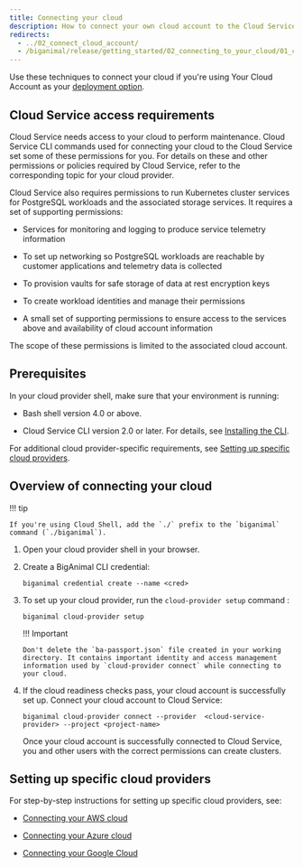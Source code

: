 ```yaml
---
title: Connecting your cloud
description: How to connect your own cloud account to the Cloud Service
redirects:
  - ../02_connect_cloud_account/
  - /biganimal/release/getting_started/02_connecting_to_your_cloud/01_connecting_your_own_cloud
---
```


Use these techniques to connect your cloud if you're using Your Cloud Account as your [deployment option](/edb-postgres-ai/cloud-service/getting_started/planning/choosing_your_deployment/).

## Cloud Service access requirements

Cloud Service needs access to your cloud to perform maintenance. Cloud Service CLI commands used for connecting your cloud to the Cloud Service set some of these permissions for you. For details on these and other permissions or policies required by Cloud Service, refer to the corresponding topic for your cloud provider.

Cloud Service also requires permissions to run Kubernetes cluster services for PostgreSQL workloads and the associated storage services. It requires a set of supporting permissions:

-   Services for monitoring and logging to produce service telemetry information

-   To set up networking so PostgreSQL workloads are reachable by customer applications and telemetry data is collected

-   To provision vaults for safe storage of data at rest encryption keys

-   To create workload identities and manage their permissions

-   A small set of supporting permissions to ensure access to the services above and availability of cloud account information

The scope of these permissions is limited to the associated cloud account. 

## Prerequisites

In your cloud provider shell, make sure that your environment is running:

-   Bash shell version 4.0 or above.
        
-   Cloud Service CLI version 2.0 or later. For details, see [Installing the CLI](/edb-postgres-ai/cloud-service/using_cluster/cli/#installing-the-cli).

For additional cloud provider-specific requirements, see [Setting up specific cloud providers](#setting-up-specific-cloud-providers).

## Overview of connecting your cloud

!!! tip

    If you're using Cloud Shell, add the `./` prefix to the `biganimal` command (`./biganimal`).

1.  Open your cloud provider shell in your browser.

2.  Create a BigAnimal CLI credential:

    ```shell
    biganimal credential create --name <cred> 
    ```

3.  To set up your cloud provider, run the `cloud-provider setup` command :

    ```shell
    biganimal cloud-provider setup 
    ```

    !!! Important

        Don't delete the `ba-passport.json` file created in your working directory. It contains important identity and access management information used by `cloud-provider connect` while connecting to your cloud.

4.  If the cloud readiness checks pass, your cloud account is successfully set up. Connect your cloud account to Cloud Service:

    ```shell
    biganimal cloud-provider connect --provider  <cloud-service-provider> --project <project-name>
    ```

    Once your cloud account is successfully connected to Cloud Service, you and other users with the correct permissions can create clusters.

## Setting up specific cloud providers

For step-by-step instructions for setting up specific cloud providers, see:

-   [Connecting your AWS cloud](connecting_aws)

-   [Connecting your Azure cloud](connecting_azure)

-   [Connecting your Google Cloud](connecting_gcp)
